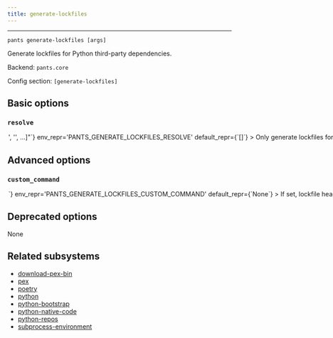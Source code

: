```yaml
---
title: generate-lockfiles
---
```



---

```
pants generate-lockfiles [args]
```

Generate lockfiles for Python third-party dependencies.

Backend: <span className="color--primary">`pants.core`</span>

Config section: <span className="color--primary">`[generate-lockfiles]`</span>

<span className={styles.options}>

## Basic options

### `resolve`

<Option
  cli_repr={`--generate-lockfiles-resolve="['<str>', '<str>', ...]"`}
  env_repr='PANTS_GENERATE_LOCKFILES_RESOLVE'
  default_repr={`[]`}
>

Only generate lockfiles for the specified resolve(s).

Resolves are the logical names for the different lockfiles used in your project. For your own code&#x27;s dependencies, these come from the option `[python].experimental_resolves_to_lockfiles`. For tool lockfiles, resolve names are the options scope for that tool such as `black`, `pytest`, and `mypy-protobuf`.

For example, you can run `./pants generate-lockfiles --resolve=black --resolve=pytest --resolve=data-science` to only generate lockfiles for those two tools and your resolve named `data-science`.

If you specify an invalid resolve name, like &#x27;fake&#x27;, Pants will output all possible values.

If not specified, Pants will generate lockfiles for all resolves.

</Option>

## Advanced options

### `custom_command`

<Option
  cli_repr={`--generate-lockfiles-custom-command=<str>`}
  env_repr='PANTS_GENERATE_LOCKFILES_CUSTOM_COMMAND'
  default_repr={`None`}
>

If set, lockfile headers will say to run this command to regenerate the lockfile, rather than running `./pants generate-lockfiles --resolve=<name>` like normal.

</Option>

## Deprecated options

None

## Related subsystems

- [download-pex-bin](../subsystems/download-pex-bin.mdx)
- [pex](../subsystems/pex.mdx)
- [poetry](../subsystems/poetry.mdx)
- [python](../subsystems/python.mdx)
- [python-bootstrap](../subsystems/python-bootstrap.mdx)
- [python-native-code](../subsystems/python-native-code.mdx)
- [python-repos](../subsystems/python-repos.mdx)
- [subprocess-environment](../subsystems/subprocess-environment.mdx)

</span>
